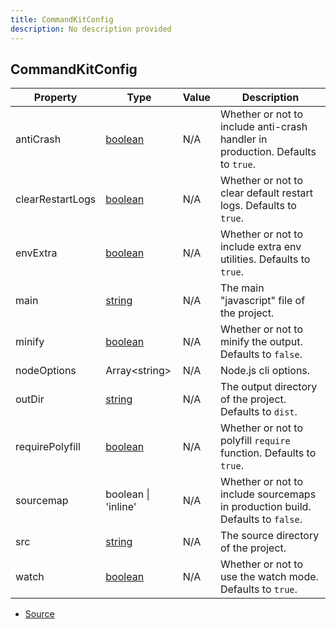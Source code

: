 ```yaml
---
title: CommandKitConfig
description: No description provided
---
```


## CommandKitConfig

| Property | Type | Value | Description |
| ----------- | ----------- | ----------- | ----------- |
| antiCrash | [boolean](https://developer.mozilla.org/en-US/docs/Web/JavaScript/Reference/Global_Objects/Boolean) | N/A | Whether or not to include anti-crash handler in production. Defaults to `true`. |
| clearRestartLogs | [boolean](https://developer.mozilla.org/en-US/docs/Web/JavaScript/Reference/Global_Objects/Boolean) | N/A | Whether or not to clear default restart logs. Defaults to `true`. |
| envExtra | [boolean](https://developer.mozilla.org/en-US/docs/Web/JavaScript/Reference/Global_Objects/Boolean) | N/A | Whether or not to include extra env utilities. Defaults to `true`. |
| main | [string](https://developer.mozilla.org/en-US/docs/Web/JavaScript/Reference/Global_Objects/String) | N/A | The main "javascript" file of the project. |
| minify | [boolean](https://developer.mozilla.org/en-US/docs/Web/JavaScript/Reference/Global_Objects/Boolean) | N/A | Whether or not to minify the output. Defaults to `false`. |
| nodeOptions | Array\<string> | N/A | Node.js cli options. |
| outDir | [string](https://developer.mozilla.org/en-US/docs/Web/JavaScript/Reference/Global_Objects/String) | N/A | The output directory of the project. Defaults to `dist`. |
| requirePolyfill | [boolean](https://developer.mozilla.org/en-US/docs/Web/JavaScript/Reference/Global_Objects/Boolean) | N/A | Whether or not to polyfill `require` function. Defaults to `true`. |
| sourcemap | boolean \| 'inline' | N/A | Whether or not to include sourcemaps in production build. Defaults to `false`. |
| src | [string](https://developer.mozilla.org/en-US/docs/Web/JavaScript/Reference/Global_Objects/String) | N/A | The source directory of the project. |
| watch | [boolean](https://developer.mozilla.org/en-US/docs/Web/JavaScript/Reference/Global_Objects/Boolean) | N/A | Whether or not to use the watch mode. Defaults to `true`. |


- [Source](https://github.com/underctrl-io/commandkit/blob/6e189b13079ad78949d9ad2ddda0cbfd45677e1d/packages/commandkit/src/config.ts#L1)